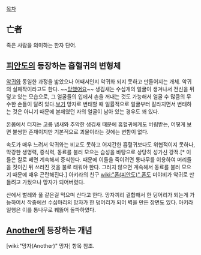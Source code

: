 [[목차]]
== 亡者 ==
죽은 사람을 의미하는 한자 단어.

== [[피안도]]의 등장하는 흡혈귀의 변형체 ==
[[악귀]]와 동일한 과정을 밟았으나 어째서인지 악귀화 되지 못하고 만들어지는 개체. 악귀의 실패작이라고도 한다. ~~[[망했어요]]~~ 생김새는 수십개의 얼굴이 생겨나서 전신을 뒤덮고 있는 모습으로, 그 얼굴들의 입에서 손을 꺼내는 것도 가능해서 얼굴 수 많큼의 무수한 손들이 달려 있다.[http://i.imgur.com/DTTLvxN.jpg 보기]
망자로 변태할 때 일률적으로 얼굴부터 갈라지면서 변태하는 것은 아니기 때문에 본체였던 자의 얼굴이 남아 있는 경우도 꽤 있다.

온몸에서 터지는 고름 냄새와 추악한 생김새 때문에 흡혈귀에게도 버림받는, 어떻게 보면 불쌍한 존재이지만 기본적으로 괴물이라는 것에는 변함이 없다.

속도가 매우 느려서 악귀와는 비교도 못하고 어지간한 흡혈귀보다도 위협적이지 못하나, 막강한 생명력, 증식력, 동료를 불러 모으는 습성을 바탕으로 상당히 성가신 강적.[* 이들은 칼로 베면 계속해서 증식한다. 때문에 이들을 죽이려면 통나무를 이용하여 머리들을 짓이긴 뒤 쓰러진 것을 불로 태워야 한다. 그러지 않으면 계속해서 동료를 불러 모으기 때문에 매우 곤란해진다.] 아키라의 친구 [[wiki:"폰(피안도)" 폰]]도 미야비가 악귀로 만들려고 가뒀으나 망자가 되어버렸다.

산에서 벌레와 풀 같은걸 먹으며 산다고 한다. 망자끼리 결합해서 한 덩어리가 되는게 가능하여서 작중에선 수십마리의 망자가 한 덩어리가 되어 벽을 만든 장면도 있다. 아키라 일행은 이를 통나무로 꿰뚫어 돌파하였다.

== [[Another]]에 등장하는 개념 ==
[wiki:"망자(Another)" 망자] 항목 참조.
